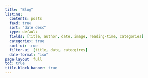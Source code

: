 ```yaml
---
title: "Blog"
listing:
  contents: posts
  feed: true 
  sort: "date desc"
  type: default
  fields: [title, author, date, image, reading-time, categories] 
  categories: true
  sort-ui: true
  filter-ui: [title, date, cateogires] 
  date-format: "iso"
page-layout: full 
toc: true
title-block-banner: true
---
```

